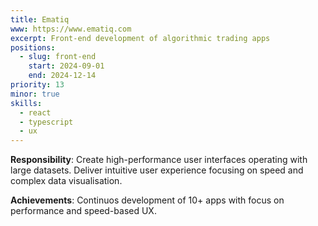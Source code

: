 ```yaml
---
title: Ematiq
www: https://www.ematiq.com
excerpt: Front-end development of algorithmic trading apps
positions:
  - slug: front-end
    start: 2024-09-01
    end: 2024-12-14
priority: 13
minor: true
skills:
  - react
  - typescript
  - ux
---
```


**Responsibility**: Create high-performance user interfaces operating with large datasets. Deliver intuitive user experience focusing on speed and complex data visualisation.

**Achievements**: Continuos development of 10+ apps with focus on performance and speed-based UX.

